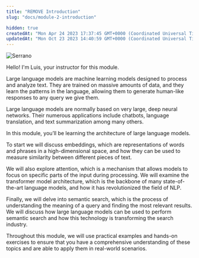 ```yaml
---
title: "REMOVE Introduction"
slug: "docs/module-2-introduction"

hidden: true
createdAt: "Mon Apr 24 2023 17:37:45 GMT+0000 (Coordinated Universal Time)"
updatedAt: "Mon Oct 23 2023 14:40:59 GMT+0000 (Coordinated Universal Time)"
---
```

<img src='../../../assets/images/57ac33b-image.png' alt='Serrano' />


Hello! I'm Luis, your instructor for this module.

Large language models are machine learning models designed to process and analyze text. They are trained on massive amounts of data, and they learn the patterns in the language, allowing them to generate human-like responses to any query we give them.

Large language models are normally based on very large, deep neural networks. Their numerous applications include chatbots, language translation, and text summarization among many others.

In this module, you’ll be learning the architecture of large language models.

To start we will discuss embeddings, which are representations of words and phrases in a high-dimensional space, and how they can be used to measure similarity between different pieces of text.

We will also explore attention, which is a mechanism that allows models to focus on specific parts of the input during processing. We will examine the transformer model architecture, which is the backbone of many state-of-the-art language models, and how it has revolutionized the field of NLP.

Finally, we will delve into semantic search, which is the process of understanding the meaning of a query and finding the most relevant results. We will discuss how large language models can be used to perform semantic search and how this technology is transforming the search industry.

Throughout this module, we will use practical examples and hands-on exercises to ensure that you have a comprehensive understanding of these topics and are able to apply them in real-world scenarios.
